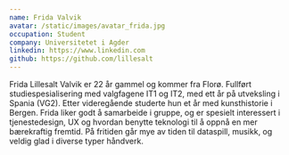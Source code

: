 ```yaml
---
name: Frida Valvik
avatar: /static/images/avatar_frida.jpg
occupation: Student
company: Universitetet i Agder
linkedin: https://www.linkedin.com
github: https://github.com/lillesalt
---
```


Frida Lillesalt Valvik er 22 år gammel og kommer fra Florø. Fullført studiespesialisering med valgfagene IT1 og IT2, med ett år på utveksling i Spania (VG2). Etter videregående studerte hun et år med kunsthistorie i Bergen. Frida liker godt å samarbeide i gruppe, og er spesielt interessert i tjenestedesign, UX og hvordan benytte teknologi til å oppnå en mer bærekraftig fremtid. På fritiden går mye av tiden til dataspill, musikk, og veldig glad i diverse typer håndverk. 